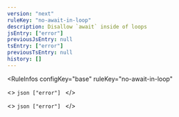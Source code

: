```yaml
---
version: "next"
ruleKey: "no-await-in-loop"
description: Disallow `await` inside of loops
jsEntry: ["error"]
previousJsEntry: null
tsEntry: ["error"]
previousTsEntry: null
history: []
---
```


<RuleInfos 
  configKey="base" 
  ruleKey="no-await-in-loop" 
>
  <>
    ```json
    ["error"]
    ```
  </>

  <>
    ```json
    ["error"]
    ```
  </>
</RuleInfos>
